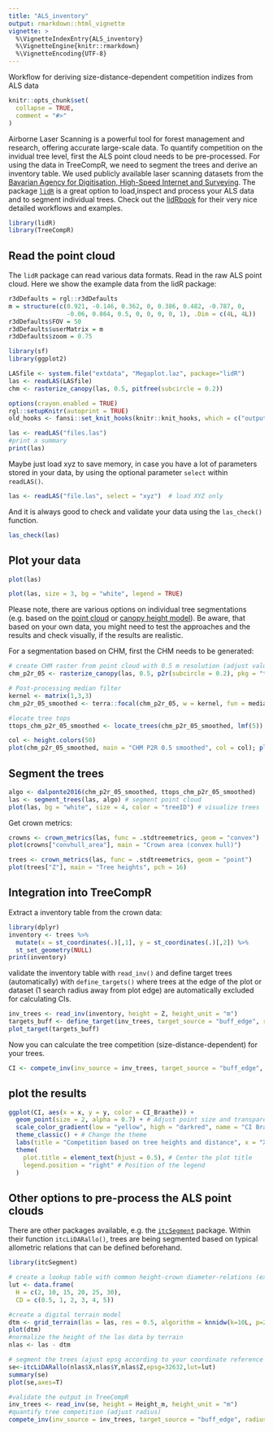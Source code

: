 ```yaml
---
title: "ALS_inventory"
output: rmarkdown::html_vignette
vignette: >
  %\VignetteIndexEntry{ALS_inventory}
  %\VignetteEngine{knitr::rmarkdown}
  %\VignetteEncoding{UTF-8}
---
```

Workflow for deriving size-distance-dependent competition indizes from ALS data

```r
knitr::opts_chunk$set(
  collapse = TRUE,
  comment = "#>"
)
```
Airborne Laser Scanning is a powerful tool for forest management and research, offering accurate large-scale data. To quantify competition on the invidual tree level, first the ALS point cloud needs to be pre-processed. For using the data in TreeCompR, we need to segment the trees and derive an inventory table. We used publicly available laser scanning datasets from the [Bavarian Agency for Digitisation, High-Speed Internet and Surveying](https://geodaten.bayern.de/opengeodata/OpenDataDetail.html?pn=laserdaten). The package [`lidR`](https://CRAN.R-project.org/package=lidR) is a great option to load,inspect and process your ALS data and to segment individual trees. Check out the [lidRbook](https://r-lidar.github.io/lidRbook/) for their very nice detailed workflows and examples. 
```r
library(lidR)
library(TreeCompR)
```

## Read the point cloud
The `lidR` package can read various data formats. Read in the raw ALS point cloud. Here we show the example data from the lidR package:

```r
r3dDefaults = rgl::r3dDefaults
m = structure(c(0.921, -0.146, 0.362, 0, 0.386, 0.482, -0.787, 0, 
                -0.06, 0.864, 0.5, 0, 0, 0, 0, 1), .Dim = c(4L, 4L))
r3dDefaults$FOV = 50
r3dDefaults$userMatrix = m
r3dDefaults$zoom = 0.75

library(sf)
library(ggplot2)

LASfile <- system.file("extdata", "Megaplot.laz", package="lidR")
las <- readLAS(LASfile)
chm <- rasterize_canopy(las, 0.5, pitfree(subcircle = 0.2))

options(crayon.enabled = TRUE)
rgl::setupKnitr(autoprint = TRUE)
old_hooks <- fansi::set_knit_hooks(knitr::knit_hooks, which = c("output", "message", "error"))

```
```r
las <- readLAS("files.las")
#print a summary
print(las)
```
Maybe just load xyz to save memory, in case you have a lot of parameters stored in your data, by using the optional parameter `select` within `readLAS()`.

```r
las <- readLAS("file.las", select = "xyz")  # load XYZ only
```
And it is always good to check and validate your data using the `las_check()` function.
```r
las_check(las)
```

## Plot your data
```r
plot(las)
```
```r
plot(las, size = 3, bg = "white", legend = TRUE)
```

Please note, there are various options on individual tree segmentations (e.g. based on the [point cloud](https://r-lidar.github.io/lidRbook/itd-its.html#its-cloud) or [canopy height model](https://r-lidar.github.io/lidRbook/itd-its.html#its-chm)). Be aware, that based on your own data, you might need to test the approaches and the results and check visually, if the results are realistic.

For a segmentation based on CHM, first the CHM needs to be generated:

```r
# create CHM raster from point cloud with 0.5 m resolution (adjust values if needed)
chm_p2r_05 <- rasterize_canopy(las, 0.5, p2r(subcircle = 0.2), pkg = "terra")

# Post-processing median filter
kernel <- matrix(1,3,3)
chm_p2r_05_smoothed <- terra::focal(chm_p2r_05, w = kernel, fun = median, na.rm = TRUE)

#locate tree tops
ttops_chm_p2r_05_smoothed <- locate_trees(chm_p2r_05_smoothed, lmf(5))
```
```r
col <- height.colors(50)
plot(chm_p2r_05_smoothed, main = "CHM P2R 0.5 smoothed", col = col); plot(sf::st_geometry(ttops_chm_p2r_05_smoothed), add = T, pch =3)
```

## Segment the trees

```r
algo <- dalponte2016(chm_p2r_05_smoothed, ttops_chm_p2r_05_smoothed)
las <- segment_trees(las, algo) # segment point cloud
plot(las, bg = "white", size = 4, color = "treeID") # visualize trees
```

Get crown metrics:

```r
crowns <- crown_metrics(las, func = .stdtreemetrics, geom = "convex")
plot(crowns["convhull_area"], main = "Crown area (convex hull)")
```
```r
trees <- crown_metrics(las, func = .stdtreemetrics, geom = "point")
plot(trees["Z"], main = "Tree heights", pch = 16)
```

## Integration into TreeCompR
Extract a inventory table from the crown data:

```r
library(dplyr)
inventory <- trees %>%
  mutate(x = st_coordinates(.)[,1], y = st_coordinates(.)[,2]) %>%
  st_set_geometry(NULL)
print(inventory)
```
validate the inventory table with `read_inv()` and define target trees (automatically) with `define_targets()` where trees at the edge of the plot or dataset (1 search radius away from plot edge) are automatically excluded for calculating CIs. 
```r
inv_trees <- read_inv(inventory, height = Z, height_unit = "m")
targets_buff <- define_target(inv_trees, target_source = "buff_edge", radius = 10)
plot_target(targets_buff)
```
Now you can calculate the tree competition (size-distance-dependent) for your trees.
```r
CI <- compete_inv(inv_source = inv_trees, target_source = "buff_edge", radius = 10, method = "all")
```
## plot the results

```r
ggplot(CI, aes(x = x, y = y, color = CI_Braathe)) +
  geom_point(size = 2, alpha = 0.7) + # Adjust point size and transparency
  scale_color_gradient(low = "yellow", high = "darkred", name = "CI Braathe") + # Customizing color scale
  theme_classic() + # Change the theme
  labs(title = "Competition based on tree heights and distance", x = "X", y = "Y") + # Add title and axis labels
  theme(
    plot.title = element_text(hjust = 0.5), # Center the plot title
    legend.position = "right" # Position of the legend
  )
```

## Other options to pre-process the ALS point clouds
There are other packages available, e.g. the [`itcSegment`](https://rdrr.io/cran/itcSegment/) package. Within their function `itcLiDARallo()`, 
trees are being segmented based on typical allometric relations that can be defined beforehand.
```r
library(itcSegment)

# create a lookup table with common height-crown diameter-relations (example from itcSegment)
lut <- data.frame(
  H = c(2, 10, 15, 20, 25, 30),
  CD = c(0.5, 1, 2, 3, 4, 5))

#create a digital terrain model
dtm <- grid_terrain(las = las, res = 0.5, algorithm = knnidw(k=10L, p=2))
plot(dtm)
#normalize the height of the las data by terrain
nlas <- las - dtm

# segment the trees (ajust epsg according to your coordinate reference system)
se<-itcLiDARallo(nlas$X,nlas$Y,nlas$Z,epsg=32632,lut=lut)
summary(se)
plot(se,axes=T)

#validate the output in TreeCompR
inv_trees <- read_inv(se, height = Height_m, height_unit = "m")
#quantify tree competition (adjust radius)
compete_inv(inv_source = inv_trees, target_source = "buff_edge", radius = 10, method = "all")
```
